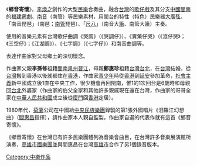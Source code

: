 {{Unreferenced|time=2022-05-27T04:06:04+00:00}}
《'''鄉音寄懷'''》，[[李煥之|李煥之]]創作的大型[[民樂|民樂]]合奏曲，融合[[台灣|台灣]]的[[歌仔戲|歌仔戲]]及其分支[[中國|中國]][[閩南|閩南]]的[[福建薌劇|福建薌劇]]、[[南管|南音]]（南管）等民樂素材，用閩台的特性（特色）民樂器[[大廣弦|大廣弦]]、「南音琵琶」（南琶；[[南管|南管]]琵琶）、「[[尺八|尺八]]」（南音大[[簫|簫]]、南管大簫）主奏。

使用的音樂元素有台灣歌仔曲調《哭調》（《哭調仔》）、《賣藥仔哭》（《滾仔哭》；《三空仔》；《江湖調》）、《七字調》（《七字仔》）和南音曲調等。

表達作曲家對父母鄉土的深切懷念。

作曲家父親'''李孫修'''祖籍[[閩南|閩南]][[泉州|泉州]][[晉江|晉江]]，母親'''鄭惠珍'''祖籍[[台灣|台灣]][[台北|台北]]，在[[台灣|台灣]]結婚，從[[台灣|台灣]]搬到香港以後就都住在[[香港|香港]]，作曲家[[青少年|青少年]]時從[[香港|香港]]到[[延安|延安]]參加革命，[[社會主義|社會主義]]新中國成立後1直在中央工作，很少機會再回閩南，惟1的1次回台是6歲時和母親回[[台北|台北]]外婆家（作曲家的伯父全家和其他許多親戚現在還在台灣，作曲家的哥哥全家在[[中華人民共和國|中華人民共和國]]成立後從[[廈門|廈門]]回[[香港|香港]]定居）。

1980年代，[[荷蘭|荷蘭]]公司在中國給[[中央民族樂團|中央民族樂團]]錄製的第1張外國唱片《汨羅江幻想曲》（[[閻惠昌|閻惠昌]]指揮），請作曲家本人親自監製，作曲家自選的代表作就有這首《鄉音寄懷》。

《鄉音寄懷》在台灣已有許多民樂團體列為音樂會曲目，在台灣許多音樂展演館所演奏，[[高雄市國樂團|高雄市國樂團]]並與閻惠昌在台灣[[高雄市|高雄市]]合作了另1個錄音版本。

[[Category:中樂作品|Category:中樂作品]]